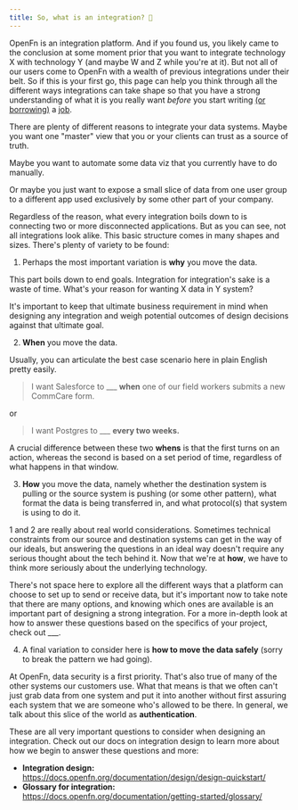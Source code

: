 ```yaml
---
title: So, what is an integration? 🤔
---
```



OpenFn is an integration platform. And if you found us, you likely came to the
conclusion at some moment prior that you want to integrate technology X with
technology Y (and maybe W and Z while you're at it). But not all of our users
come to OpenFn with a wealth of previous integrations under their belt. So if
this is your first go, this page can help you think through all the different
ways integrations can take shape so that you have a strong understanding of what
it is you really want _before_ you start writing [(or borrowing)](/library) a
[job](/documentation/jobs/job-design-intro/).

There are plenty of different reasons to integrate your data systems. Maybe you
want one "master" view that you or your clients can trust as a source of truth.

<div>
  <Graph_Master_View />
</div>

Maybe you want to automate some data viz that you currently have to do manually.

<div>
  <Graph_Data_Viz_Flow />
</div>

Or maybe you just want to expose a small slice of data from one user group to a
different app used exclusively by some other part of your company.

Regardless of the reason, what every integration boils down to is connecting two
or more disconnected applications. But as you can see, not all integrations look
alike. This basic structure comes in many shapes and sizes. There's plenty of
variety to be found:

1. Perhaps the most important variation is **why** you move the data.

This part boils down to end goals. Integration for integration's sake is a waste
of time. What's your reason for wanting X data in Y system?

It's important to keep that ultimate business requirement in mind when designing
any integration and weigh potential outcomes of design decisions against that
ultimate goal.

2. **When** you move the data.

Usually, you can articulate the best case scenario here in plain English pretty
easily.

> I want Salesforce to \_\_\_ **when** one of our field workers submits a new
> CommCare form.

<div>
  <Graph_CommCaretoSF />
</div>

or

> I want Postgres to \_\_\_ **every two weeks.**

A crucial difference between these two **whens** is that the first turns on an
action, whereas the second is based on a set period of time, regardless of what
happens in that window.

3. **How** you move the data, namely whether the destination system is pulling
   or the source system is pushing (or some other pattern), what format the data
   is being transferred in, and what protocol(s) that system is using to do it.

1 and 2 are really about real world considerations. Sometimes technical
constraints from our source and destination systems can get in the way of our
ideals, but answering the questions in an ideal way doesn't require any serious
thought about the tech behind it. Now that we're at **how**, we have to think
more seriously about the underlying technology.

There's not space here to explore all the different ways that a platform can
choose to set up to send or receive data, but it's important now to take note
that there are many options, and knowing which ones are available is an
important part of designing a strong integration. For a more in-depth look at
how to answer these questions based on the specifics of your project, check out
\_\_\_.

4. A final variation to consider here is **how to move the data safely** (sorry
   to break the pattern we had going).

At OpenFn, data security is a first priority. That's also true of many of the
other systems our customers use. What that means is that we often can't just
grab data from one system and put it into another without first assuring each
system that we are someone who's allowed to be there. In general, we talk about
this slice of the world as **authentication**.

These are all very important questions to consider when designing an
integration. Check out our docs on integration design to learn more about how we
begin to answer these questions and more:

- **Integration design:**
  https://docs.openfn.org/documentation/design/design-quickstart/
- **Glossary for integration:**
  https://docs.openfn.org/documentation/getting-started/glossary/
